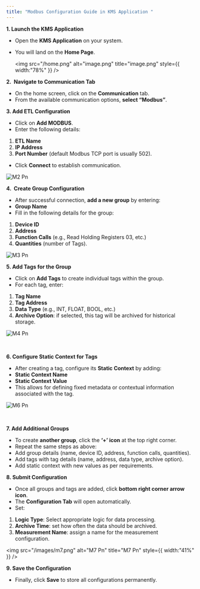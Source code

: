 ```yaml
---
title: "Modbus Configuration Guide in KMS Application "
---
```


**1. Launch the KMS Application** 

- Open the **KMS Application** on your system. 
- You will land on the **Home Page**. 

  <img
    src="/home.png"
    alt="image.png"
    title="image.png"
    style={{ width:"78%" }}
  />

**2.  Navigate to Communication Tab** 

- On the home screen, click on the **Communication** tab. 
- From the available communication options, **select “Modbus”**. 

**3. Add ETL Configuration** 

- Click on **Add MODBUS**. 
- Enter the following details: 

1. **ETL Name** 
2. **IP Address**  
3. **Port Number** (default Modbus TCP port is usually 502). 

- Click **Connect** to establish communication. 

![M2 Pn](/images/m2.png)

**4.  Create Group Configuration** 

- After successful connection, **add a new group** by entering: 
- **Group Name** 
- Fill in the following details for the group: 

1. **Device ID** 
2. **Address** 
3. **Function Calls** (e.g., Read Holding Registers 03, etc.) 
4. **Quantities** (number of Tags). 

![M3 Pn](/images/m3.png)

**5. Add Tags for the Group** 

- Click on **Add Tags** to create individual tags within the group. 
- For each tag, enter: 

1. **Tag Name** 
2. **Tag Address** 
3. **Data Type** (e.g., INT, FLOAT, BOOL, etc.) 
4. **Archive Option**: if selected, this tag will be archived for historical storage. 

![M4 Pn](/images/m4.png)

 

**6. Configure Static Context for Tags** 

- After creating a tag, configure its **Static Context** by adding: 
- **Static Context Name** 
- **Static Context Value** 
- This allows for defining fixed metadata or contextual information associated with the tag. 

![M6 Pn](/images/m6.png)

 

**7. Add Additional Groups** 

- To create **another group**, click the **‘\+’ icon** at the top right corner. 
- Repeat the same steps as above: 
- Add group details (name, device ID, address, function calls, quantities). 
- Add tags with tag details (name, address, data type, archive option). 
- Add static context with new values as per requirements. 

**8. Submit Configuration** 

- Once all groups and tags are added, click **bottom right corner arrow icon**. 
- The **Configuration Tab** will open automatically. 
- Set: 

1. **Logic Type**: Select appropriate logic for data processing. 
2. **Archive Time**: set how often the data should be archived. 
3. **Measurement Name**: assign a name for the measurement configuration. 

<img
  src="/images/m7.png"
  alt="M7 Pn"
  title="M7 Pn"
  style={{ width:"41%" }}
/>

**9. Save the Configuration** 

- Finally, click **Save** to store all configurations permanently. 